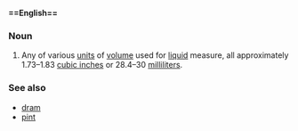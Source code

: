 '''==English=='''

===Noun===
{{wikipedia}}
{{en-noun|sg=[[fluid]] [[ounce]]}}

# Any of various [[unit]]s of [[volume]] used for [[liquid]] measure, all approximately 1.73–1.83 [[cubic inch]]es or 28.4–30 [[milliliter]]s.

===See also===
*[[dram]]
*[[pint]]